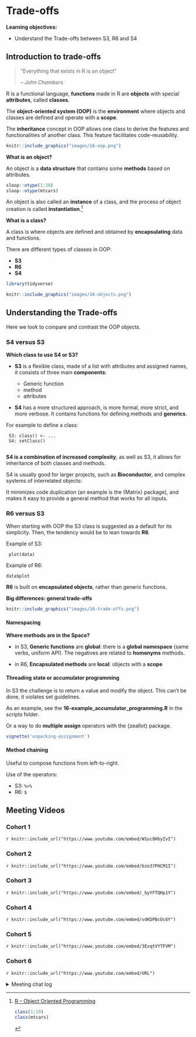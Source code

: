 # Trade-offs

**Learning objectives:**

- Understand the Trade-offs between S3, R6 and S4


## Introduction to trade-offs

> “Everything that exists in R is an object”
>
> -- <cite>John Chambers</cite>

R is a functional language, **functions** made in R are **objects** with special **attributes**, called **classes**.

The **object-oriented system (OOP)** is the **environment** where objects and classes are defined and operate with a **scope**.

The **inheritance** concept in OOP allows one class to derive the features and functionalities of another class. This feature facilitates code-reusability.

```r
knitr::include_graphics("images/16-oop.png")
```

**What is an object?**

An object is a **data structure** that contains some **methods** based on attributes. 
```r
sloop::otype(1:10)
sloop::otype(mtcars)
```


An object is also called an **instance** of a class, and the process of object creation is called **instantiation**.[^1]

[^1]: [R – Object Oriented Programming](https://www.geeksforgeeks.org/r-object-oriented-programming/)
```r
class(1:10)
class(mtcars)
```


**What is a class?**

A class is where objects are defined and obtained by **encapsulating** data and functions.


There are different types of classes in OOP:

- **S3**
- **R6**
- **S4**


```r
library(tidyverse)
```



```r
knitr::include_graphics("images/16-objects.png")
```


## Understanding the Trade-offs

Here we look to compare and contrast the OOP objects.


### S4 versus S3

**Which class to use S4 or S3? **

- **S3** is a flexible class, made of a list with attributes and assigned names, it consists of three main **components**:

     - Generic function
     - method
     - attributes
     

     
- **S4** has a more structured approach, is more formal, more strict, and more verbose. It contains functions for defining methods and **generics**. 

For example to define a class:

     S3: class() <- ...
     S4: setClass()
     
**S4 is a combination of increased complexity**, as well as S3, it allows for inheritance of both classes and methods.   
     
S4 is usually good for larger projects, such as **Bioconductor**, and complex systems of interrelated objects:

It minimizes code duplication (an example is the {Matrix} package), and makes it easy to provide a general method that works for all inputs.



### R6 versus S3

When starting with OOP the S3 class is suggested as a default for its simplicity. Then, the tendency would be to lean towards **R6**.

Example of S3: 
    
     plot(data)

Example of R6:

    data$plot
    
**R6** is built on **encapsulated objects**, rather than generic functions.   


**Big differences: general trade-offs**

```r
knitr::include_graphics("images/16-trade-offs.png")
```

#### Namespacing

**Where methods are in the Space?**

- in S3, **Generic functions** are **global**: there is a **global namespace** (same verbs, uniform API). The negatives are related to **homonyms** methods.

- in R6, **Encapsulated methods** are **local**: objects with a **scope**


#### Threading state or accumulator programming


In S3 the challenge is to return a value and modify the object. This can't be done, it violates set guidelines.


As an example, see the **16-example_accumulator_programming.R** in the scripts folder.


Or a way to do **multiple assign** operators with the {zeallot} package.

```r
vignette('unpacking-assignment')
```


#### Method chaining

Useful to compose functions from left-to-right.

Use of the operators:

- S3: `%>%`
- R6: `$`




## Meeting Videos

### Cohort 1

`r knitr::include_url("https://www.youtube.com/embed/W1uc8HbyZvI")`

### Cohort 2

`r knitr::include_url("https://www.youtube.com/embed/bzo37PHCM1I")`

### Cohort 3

`r knitr::include_url("https://www.youtube.com/embed/_byYFTQHp1Y")`

### Cohort 4

`r knitr::include_url("https://www.youtube.com/embed/vdKDPBcOc6Y")`

### Cohort 5

`r knitr::include_url("https://www.youtube.com/embed/3EvqtVYTFVM")`

### Cohort 6

`r knitr::include_url("https://www.youtube.com/embed/URL")`

<details>
<summary> Meeting chat log </summary>

```
LOG
```
</details>
